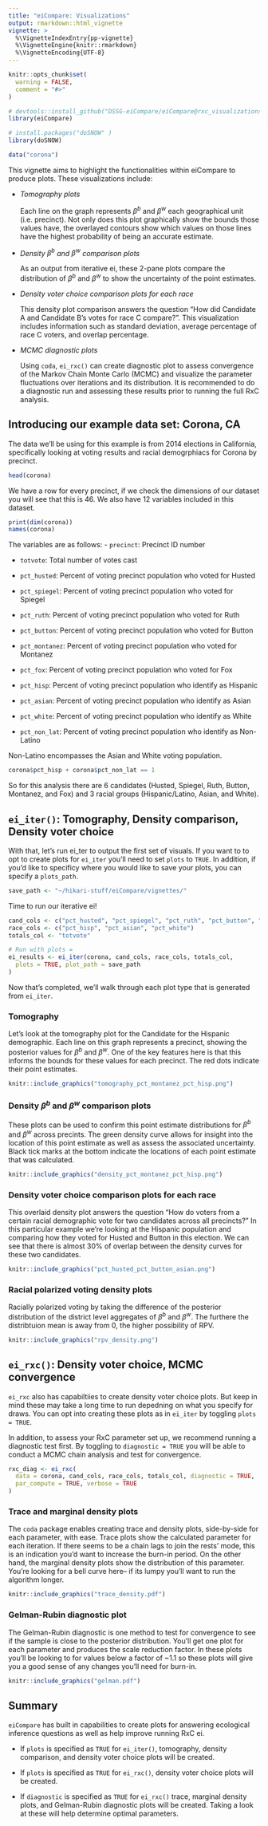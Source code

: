 ```yaml
---
title: "eiCompare: Visualizations"
output: rmarkdown::html_vignette
vignette: >
  %\VignetteIndexEntry{pp-vignette}
  %\VignetteEngine{knitr::rmarkdown}
  %\VignetteEncoding{UTF-8}
---
```


```r
knitr::opts_chunk$set(
  warning = FALSE,
  comment = "#>"
)

# devtools::install_github("DSSG-eiCompare/eiCompare@rxc_visualizations")
library(eiCompare)

# install.packages("doSNOW" )
library(doSNOW)

data("corona")
```

This vignette aims to highlight the functionalities within eiCompare to produce plots. These visualizations include:

- _Tomography plots_

  Each line on the graph represents $\beta^b$ and $\beta^w$ each geographical unit (i.e. precinct). Not only does this plot graphically show the bounds those values have, the overlayed contours show which values on those lines have the highest probability of being an accurate estimate.
  
- _Density $\beta^b$ and $\beta^w$ comparison plots_

  As an output from iterative ei, these 2-pane plots compare the distribution of $\beta^b$  and $\beta^w$ to show the uncertainty of the point estimates.

- _Density voter choice comparison plots for each race_

  This density plot comparison answers the question "How did Candidate A and Candidate B's votes for race C compare?". This visualization includes information such as standard deviation, average percentage of race C voters, and overlap percentage.
    
- _MCMC diagnostic plots_

  Using `coda`, `ei_rxc()` can create diagnostic plot to assess convergence of the Markov Chain Monte Carlo (MCMC) and visualize the parameter fluctuations over iterations and its distribution. It is recommended to do a diagnostic run and assessing these results prior to running the full RxC analysis.
  

## Introducing our example data set: Corona, CA

The data we'll be using for this example is from 2014 elections in California, specifically looking at voting results and racial demogrphiacs for Corona by precinct.

```r
head(corona)
```

We have a row for every precinct, if we check the dimensions of our dataset you will see that this is 46. We also have 12 variables included in this dataset.
```r
print(dim(corona))
names(corona)
```

The variables are as follows:
  - `precinct`: Precinct ID number     
  
  - `totvote`: Total number of votes cast
  
  - `pct_husted`: Percent of voting precinct population who voted for Husted
  
  - `pct_spiegel`: Percent of voting precinct population who voted for Spiegel
  
  - `pct_ruth`: Percent of voting precinct population who voted for Ruth   
  
  - `pct_button`:  Percent of voting precinct population who voted for Button 
  
  - `pct_montanez`: Percent of voting precinct population who voted for Montanez
  
  - `pct_fox`: Percent of voting precinct population who voted for Fox     
  
  - `pct_hisp`: Percent of voting precinct population who identify as Hispanic 
  
  - `pct_asian`: Percent of voting precinct population who identify as Asian  
  
  - `pct_white`: Percent of voting precinct population who identify as White 
  
  - `pct_non_lat`: Percent of voting precinct population who identify as Non-Latino
  
  

Non-Latino encompasses the Asian and White voting population.
```r
corona$pct_hisp + corona$pct_non_lat == 1
```

So for this analysis there are 6 candidates (Husted, Spiegel, Ruth, Button, Montanez, and Fox) and 3 racial groups (Hispanic/Latino, Asian, and White). 


## `ei_iter()`: Tomography, Density comparison, Density voter choice

With that, let's run ei_ter to output the first set of visuals. If you want to to opt to create plots for `ei_iter` you'll need to set `plots` to `TRUE`. In addition, if you'd like to specificy where you would like to save your plots, you can specify a `plots_path`. 

``` r
save_path <- "~/hikari-stuff/eiCompare/vignettes/"
```

Time to run our iterative ei!

```r
cand_cols <- c("pct_husted", "pct_spiegel", "pct_ruth", "pct_button", "pct_montanez", "pct_fox")
race_cols <- c("pct_hisp", "pct_asian", "pct_white")
totals_col <- "totvote"

# Run with plots =
ei_results <- ei_iter(corona, cand_cols, race_cols, totals_col,
  plots = TRUE, plot_path = save_path
)
```

Now that's completed, we'll walk through each plot type that is generated from `ei_iter`.


### Tomography

Let's look at the tomography plot for the Candidate for the Hispanic demographic. Each line on this graph represents a precinct, showing the posterior values for $\beta^b$ and $\beta^w$. One of the key features here is that this informs the bounds for these values for each precinct. The red dots indicate their point estimates.

```r

knitr::include_graphics("tomography_pct_montanez_pct_hisp.png")
```


### Density $\beta^b$ and $\beta^w$ comparison plots

These plots can be used to confirm this point estimate distributions for $\beta^b$ and $\beta^w$ across precints. The green density curve allows for insight into the location of this point estimate as well as assess the associated uncertainty. Black tick marks at the bottom indicate the locations of each point estimate that was calculated. 

```r

knitr::include_graphics("density_pct_montanez_pct_hisp.png")
```

### Density voter choice comparison plots for each race

This overlaid density plot answers the question "How do voters from a certain racial demographic vote for two candidates across all precincts?" In this particular example we're looking at the Hispanic population and comparing how they voted for Husted and Button in this election. We can see that there is almost 30% of overlap between the density curves for these two candidates.

```r

knitr::include_graphics("pct_husted_pct_button_asian.png")
```


### Racial polarized voting density plots

Racially polarized voting by taking the difference of the posterior distribution of the district level aggregates of $\beta^b$ and $\beta^w$. The furthere the distribtuion mean is away from 0, the higher possibility of RPV.


```r

knitr::include_graphics("rpv_density.png")
```


## `ei_rxc()`: Density voter choice, MCMC convergence

`ei_rxc` also has capabiltiies to create density voter choice plots. But keep in mind these may take a long time to run depedning on what you specify for draws. You can opt into creating these plots as in `ei_iter` by toggling `plots = TRUE`.

In addition, to assess your RxC parameter set up, we recommend running a diagnostic test first. By toggling to `diagnostic = TRUE` you will be able to conduct a MCMC chain analysis and test for convergence. 


```r
rxc_diag <- ei_rxc(
  data = corona, cand_cols, race_cols, totals_col, diagnostic = TRUE,
  par_compute = TRUE, verbose = TRUE
)
```


### Trace and marginal density plots

The `coda` package enables creating trace and density plots, side-by-side for each parameter, with ease. Trace plots show the calculated parameter for each iteration. If there seems to be a chain lags to join the rests' mode, this is an indication you'd want to increase the burn-in period. On the other hand, the marginal density plots show the distribution of this parameter. You're looking for a bell curve here-- if its lumpy you'll want to run the algorithm longer.


```r
knitr::include_graphics("trace_density.pdf")
```


### Gelman-Rubin diagnostic plot
The Gelman-Rubin diagnostic is one method to test for convergence to see if the sample is close to the posterior distribution. You'll get one plot for each parameter and produces the scale reduction factor. In these plots you'll be looking to for values below a factor of ~1.1 so these plots will give you a good sense of any changes you'll need for burn-in.

```r
knitr::include_graphics("gelman.pdf")
```


## Summary

`eiCompare` has built in capabilities to create plots for answering ecological inference questions as well as help improve running RxC ei.

- If `plots` is specified as `TRUE` for `ei_iter()`, tomography, density comparison, and density voter choice plots will be created.

- If `plots` is specified as `TRUE` for `ei_rxc()`, density voter choice plots will be created.

- If `diagnostic` is specified as `TRUE` for `ei_rxc()` trace, marginal density plots, and Gelman-Rubin diagnostic plots will be created. Taking a look at these will help determine optimal parameters.
